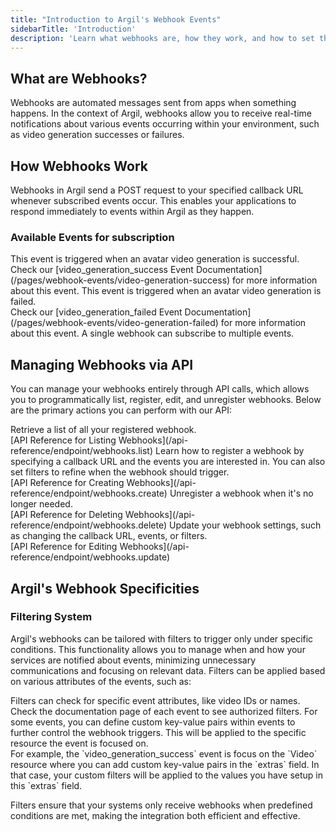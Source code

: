 ```yaml
---
title: "Introduction to Argil's Webhook Events"
sidebarTitle: 'Introduction'
description: 'Learn what webhooks are, how they work, and how to set them up with Argil through our API.'
---
```


## What are Webhooks?

Webhooks are automated messages sent from apps when something happens. In the context of Argil, webhooks allow you to receive real-time notifications about various events occurring within your environment, such as video generation successes or failures.

## How Webhooks Work

Webhooks in Argil send a POST request to your specified callback URL whenever subscribed events occur. This enables your applications to respond immediately to events within Argil as they happen.

### Available Events for subscription

<AccordionGroup>
  <Accordion title="Video Generation Success">
    This event is triggered when an avatar video generation is successful.<br />
    Check our [video_generation_success Event Documentation](/pages/webhook-events/video-generation-success) for more information about this event.
  </Accordion>
  <Accordion title="Video Generation Failed">
    This event is triggered when an avatar video generation is failed.<br />
    Check our [video_generation_failed Event Documentation](/pages/webhook-events/video-generation-failed) for more information about this event.
  </Accordion>
</AccordionGroup>

<Tip>
  A single webhook can subscribe to multiple events.
</Tip>

## Managing Webhooks via API

You can manage your webhooks entirely through API calls, which allows you to programmatically list, register, edit, and unregister webhooks. Below are the primary actions you can perform with our API:

<AccordionGroup>
  <Accordion title="List All Webhooks">
    Retrieve a list of all your registered webhook.<br />
    [API Reference for Listing Webhooks](/api-reference/endpoint/webhooks.list)
  </Accordion>
  <Accordion title="Register to a Webhook">
    Learn how to register a webhook by specifying a callback URL and the events you are interested in. You can also set filters to refine when the webhook should trigger.<br />
    [API Reference for Creating Webhooks](/api-reference/endpoint/webhooks.create)
  </Accordion>
  <Accordion title="Unregister a Webhook">
    Unregister a webhook when it's no longer needed.<br />
    [API Reference for Deleting Webhooks](/api-reference/endpoint/webhooks.delete)
  </Accordion>
  <Accordion title="Edit a Webhook">
    Update your webhook settings, such as changing the callback URL, events, or filters.<br />
    [API Reference for Editing Webhooks](/api-reference/endpoint/webhooks.update)
  </Accordion>
</AccordionGroup>

## Argil's Webhook Specificities

### Filtering System

Argil's webhooks can be tailored with filters to trigger only under specific conditions. This functionality allows you to manage when and how your services are notified about events, minimizing unnecessary communications and focusing on relevant data. Filters can be applied based on various attributes of the events, such as:

<AccordionGroup>
  <Accordion title="Event Specific Data">
    Filters can check for specific event attributes, like video IDs or names. Check the documentation page of each event to see authorized filters.
  </Accordion>
  <Accordion title="Custom Filters">
    For some events, you can define custom key-value pairs within events to further control the webhook triggers. This will be applied to the specific resource the event is focused on.<br />
    For example, the `video_generation_success` event is focus on the `Video` resource where you can add custom key-value pairs in the `extras` field. In that case, your custom filters will be applied to the values you have setup in this `extras` field.
  </Accordion>
</AccordionGroup>

Filters ensure that your systems only receive webhooks when predefined conditions are met, making the integration both efficient and effective.
